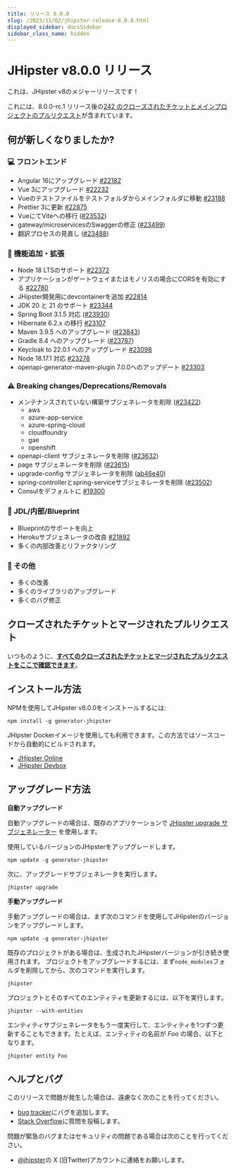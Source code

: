 ```yaml
---
title: リリース 8.0.0
slug: /2023/11/02/jhipster-release-8.0.0.html
displayed_sidebar: docsSidebar
sidebar_class_name: hidden
---
```


# JHipster v8.0.0 リリース

これは、JHipster v8のメジャーリリースです！

これには、8.0.0-rc.1 リリース後の[242 のクローズされたチケットとメインプロジェクトのプルリクエスト](https://github.com/jhipster/generator-jhipster/issues?q=is:closed+milestone:8.0.0)が含まれています。

## 何が新しくなりましたか?

### :computer: フロントエンド

- Angular 16にアップグレード [#22182](https://github.com/jhipster/generator-jhipster/pull/22182)
- Vue 3にアップグレード [#22232](https://github.com/jhipster/generator-jhipster/pull/22232)
- Vueのテストファイルをテストフォルダからメインフォルダに移動 [#23188](https://github.com/jhipster/generator-jhipster/pull/23188)
- Prettier 3に更新 [#22875](https://github.com/jhipster/generator-jhipster/pull/22875)
- VueにてViteへの移行 ([#23532](https://github.com/jhipster/generator-jhipster/pull/23532))
- gateway/microservicesのSwaggerの修正 ([#23499](https://github.com/jhipster/generator-jhipster/pull/23499))
- 翻訳プロセスの見直し ([#23488](https://github.com/jhipster/generator-jhipster/pull/23488))

### :gem: 機能追加・拡張

- Node 18 LTSのサポート [#22372](https://github.com/jhipster/generator-jhipster/pull/22372)
- アプリケーションがゲートウェイまたはモノリスの場合にCORSを有効にする [#22780](https://github.com/jhipster/generator-jhipster/pull/22780)
- JHipster開発用にdevcontainerを追加 [#22814](https://github.com/jhipster/generator-jhipster/pull/22814)
- JDK 20 と 21 のサポート [#23344](https://github.com/jhipster/generator-jhipster/pull/23344)
- Spring Boot 3.1.5 対応 ([#23930](https://github.com/jhipster/generator-jhipster/pull/23930))
- Hibernate 6.2.x の移行 [#23107](https://github.com/jhipster/generator-jhipster/pull/23107)
- Maven 3.9.5 へのアップグレード ([#23843](https://github.com/jhipster/generator-jhipster/pull/23843))
- Gradle 8.4 へのアップグレード ([#23787](https://github.com/jhipster/generator-jhipster/pull/23787))
- Keycloak to 22.0.1 へのアップグレード [#23098](https://github.com/jhipster/generator-jhipster/pull/23098)
- Node 18.17.1 対応 [#23278](https://github.com/jhipster/generator-jhipster/pull/23278)
- openapi-generator-maven-plugin 7.0.0へのアップデート [#23303](https://github.com/jhipster/generator-jhipster/pull/23303)

### :warning: Breaking changes/Deprecations/Removals

- メンテナンスされていない構築サブジェネレータを削除 ([#23422](https://github.com/jhipster/generator-jhipster/pull/23422))
  - aws
  - azure-app-service
  - azure-spring-cloud
  - cloudfoundry
  - gae
  - openshift
- openapi-client サブジェネレータを削除 ([#23632](https://github.com/jhipster/generator-jhipster/pull/23632))
- page サブジェネレータを削除 ([#23615](https://github.com/jhipster/generator-jhipster/pull/23615))
- upgrade-config サブジェネレータを削除 ([ab46e40](https://github.com/jhipster/generator-jhipster/commit/ab46e40d7013e68a1d82d3578d62a7c29f5b466e))
- spring-controllerとspring-serviceサブジェネレータを削除 ([#23502](https://github.com/jhipster/generator-jhipster/pull/23502))
- Consulをデフォルトに [#19300](https://github.com/jhipster/generator-jhipster/issues/19300)

### :paw_prints: JDL/内部/Blueprint

- Blueprintのサポートを向上
- Herokuサブジェネレータの改良 [#21892](https://github.com/jhipster/generator-jhipster/pull/21892)
- 多くの内部改善とリファクタリング

### :scroll: その他

- 多くの改善
- 多くのライブラリのアップグレード
- 多くのバグ修正

## クローズされたチケットとマージされたプルリクエスト

いつものように、**[すべてのクローズされたチケットとマージされたプルリクエストをここで確認できます](https://github.com/jhipster/generator-jhipster/issues?q=is:closed+milestone:8.0.0)**。

## インストール方法

NPMを使用してJHipster v8.0.0をインストールするには:

    npm install -g generator-jhipster

JHipster Dockerイメージを使用しても利用できます。この方法ではソースコードから自動的にビルドされます。

- [JHipster Online](https://start.jhipster.tech)
- [JHipster Devbox](https://github.com/jhipster/jhipster-devbox)

## アップグレード方法

**自動アップグレード**

自動アップグレードの場合は、既存のアプリケーションで [JHipster upgrade サブジェネレーター](/upgrading-an-application/) を使用します。

使用しているバージョンのJHipsterをアップグレードします。

```
npm update -g generator-jhipster
```

次に、アップグレードサブジェネレータを実行します。

```
jhipster upgrade
```

**手動アップグレード**

手動アップグレードの場合は、まず次のコマンドを使用してJHipsterのバージョンをアップグレードします。

```
npm update -g generator-jhipster
```

既存のプロジェクトがある場合は、生成されたJHipsterバージョンが引き続き使用されます。
プロジェクトをアップグレードするには、まず`node_modules`フォルダを削除してから、次のコマンドを実行します。

```
jhipster
```

プロジェクトとそのすべてのエンティティを更新するには、以下を実行します。

```
jhipster --with-entities
```

エンティティサブジェネレータをもう一度実行して、エンティティを1つずつ更新することもできます。たとえば、エンティティの名前が _Foo_ の場合、以下となります。

```
jhipster entity Foo
```

## ヘルプとバグ

このリリースで問題が発生した場合は、遠慮なく次のことを行ってください。

- [bug tracker](https://github.com/jhipster/generator-jhipster/issues?state=open)にバグを追加します。
- [Stack Overflow](http://stackoverflow.com/tags/jhipster/info)に質問を投稿します。

問題が緊急のバグまたはセキュリティの問題である場合は次のことを行ってください。

- [@jhipster](https://twitter.com/jhipster)の X (旧Twitter)アカウントに連絡をお願いします。
